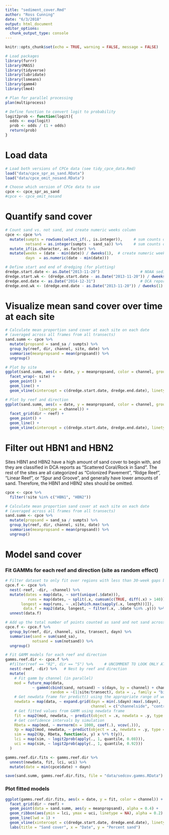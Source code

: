 ```yaml
---
title: "sediment_cover.Rmd"
author: "Ross Cunning"
date: "6/3/2018"
output: html_document
editor_options: 
  chunk_output_type: console
---
```


```r
knitr::opts_chunk$set(echo = TRUE, warning = FALSE, message = FALSE)

# Load packages
library(furrr)
library(MASS)
library(tidyverse)
library(lubridate)
library(lsmeans)
library(gamm4)
library(lme4)

# Plan for parallel processing
plan(multiprocess)

# Define function to convert logit to probability
logit2prob <- function(logit){
  odds <- exp(logit)
  prob <- odds / (1 + odds)
  return(prob)
}
```

# Load data
```r
# Load both versions of CPCe data (see tidy_cpce_data.Rmd)
load("data/cpce_spr_as_sand.RData")
load("data/cpce_omit_nosand.RData")

# Choose which version of CPCe data to use
cpce <- cpce_spr_as_sand
#cpce <- cpce_omit_nosand
```

# Quantify sand cover
```r
# Count sand vs. not sand, and create numeric weeks column
cpce <- cpce %>%
  mutate(sumpts = rowSums(select_if(., is.integer)),     # sum counts of all categories
         notsand = as.integer(sumpts - sand_sa)) %>%     # sum counts of not sand
  mutate_if(is.character, as.factor) %>%
  mutate(weekn = (date - min(date)) / dweeks(1),  # create numeric weeks column
         dayn  = as.numeric(date - min(date)))

# Define start and end of dredging (for plotting)
dredge.start.date <- as.Date("2013-11-20")                  # NOAA sediment report April 2016, page 44
dredge.start.wk <- (dredge.start.date - as.Date("2013-11-20")) / dweeks(1)
dredge.end.date <- as.Date("2014-12-31")                    # DCA report August 2015, page 3
dredge.end.wk <- (dredge.end.date - as.Date("2013-11-20")) / dweeks(1)
```

# Visualize mean sand cover over time at each site
```r
# Calculate mean proportion sand cover at each site on each date 
# (averaged across all frames from all transects)
sand.summ <- cpce %>%
  mutate(propsand = sand_sa / sumpts) %>%
  group_by(reef, dir, channel, site, date) %>%
  summarise(meanpropsand = mean(propsand)) %>%
  ungroup()

# Plot by site
ggplot(sand.summ, aes(x = date, y = meanpropsand, color = channel, group = site)) +
  facet_wrap(~ site) +
  geom_point() +
  geom_line() +
  geom_vline(xintercept = c(dredge.start.date, dredge.end.date), linetype = 3, lwd = 0.25)

# Plot by reef and direction
ggplot(sand.summ, aes(x = date, y = meanpropsand, color = channel, group = site,
               linetype = channel)) +
  facet_grid(dir ~ reef) +
  geom_point() +
  geom_line() +
  geom_vline(xintercept = c(dredge.start.date, dredge.end.date), linetype = 1, lwd = 0.25)
```

# Filter out HBN1 and HBN2

Sites HBN1 and HBN2 have a high amount of sand cover to begin with, and they are classified in DCA reports as "Scattered Coral/Rock in Sand". The rest of the sites are all categorized as "Colonized Pavement", "Ridge Reef", "Linear Reef", or "Spur and Groove", and generally have lower amounts of sand. Therefore, the HBN1 and HBN2 sites should be omitted.
```r
cpce <- cpce %>% 
  filter(!site %in% c("HBN1", "HBN2"))

# Calculate mean proportion sand cover at each site on each date 
# (averaged across all frames from all transects)
sand.summ <- cpce %>%
  mutate(propsand = sand_sa / sumpts) %>%
  group_by(reef, dir, channel, site, date) %>%
  summarise(meanpropsand = mean(propsand)) %>%
  ungroup()
```

# Model sand cover

### Fit GAMMs for each reef and direction (site as random effect)
```r
# Filter dataset to only fit over regions with less than 30-week gaps between data points
cpce.f <- cpce %>%
  nest(-reef, -dir, -channel) %>%                                            # For each reef
  mutate(dates = map(data, ~ sort(unique(.$date))),                         # Which weeks have data
          runs = map(dates, ~ split(.x, cumsum(c(TRUE, diff(.x) > 140)))),  # Find runs w/o 20wk gaps
       longest = map(runs, ~ .x[[which.max(sapply(.x, length))]]),           # Get longest run
        data.f = map2(data, longest, ~ filter(.x, .$date %in% .y))) %>%   # Get data from those dates
  unnest(data.f)

# Add up the total number of points counted as sand and not sand across all frames from each transect/date
cpce.f <- cpce.f %>%
  group_by(reef, dir, channel, site, transect, dayn) %>%
  summarise(sand = sum(sand_sa),
            notsand = sum(notsand)) %>%
  ungroup()

# Fit GAMM models for each reef and direction
gamms.reef.dir <- cpce.f %>%
  #filter(reef == "R2", dir == "S") %>%     # UNCOMMENT TO LOOK ONLY AT R2S (TESTING...)
  nest(-reef, -dir) %>%   # Nest by reef and direction
  mutate(
    # Fit gamm by channel (in parallel)
    mod = future_map(data, 
            ~ gamm4(cbind(sand, notsand) ~ s(dayn, by = channel) + channel, ##, k = 8, bs = "cs"
                    random = ~(1|site/transect), data = ., family = "binomial")$gam),
    # Get newdata frame for predict() using the appropriate range of weeks
    newdata = map(data, ~ expand.grid(dayn = min(.$dayn):max(.$dayn),
                                      channel = c("channelside", "control"))),
    # Get fitted values from GAMM using newdata frame
    fit = map2(mod, newdata, ~ predict(object = .x, newdata = .y, type = "response")),
    # Get confidence intervals by simulation
    Rbeta = map(mod, ~ mvrnorm(n = 1000, coef(.), vcov(.))),
    Xp = map2(mod, newdata, ~ predict(object = .x, newdata = .y, type = "lpmatrix")),
    sim = map2(Xp, Rbeta, function(x, y) x %*% t(y)),
    lci = map(sim, ~ logit2prob(apply(., 1, quantile, 0.08))),
    uci = map(sim, ~ logit2prob(apply(., 1, quantile, 0.92)))
  )

gamms.reef.dir.fits <- gamms.reef.dir %>% 
  unnest(newdata, fit, lci, uci) %>%
  mutate(date = min(cpce$date) + dayn)

save(sand.summ, gamms.reef.dir.fits, file = "data/sedcov.gamms.RData")

```

### Plot fitted models
```r
ggplot(gamms.reef.dir.fits, aes(x = date, y = fit, color = channel)) +
  facet_grid(dir ~ reef) +
  geom_point(data = sand.summ, aes(y = meanpropsand), alpha = 0.4) +
  geom_ribbon(aes(ymin = lci, ymax = uci, linetype = NA), alpha = 0.2) + 
  geom_line(lwd = 1) +
  geom_vline(xintercept = c(dredge.start.date, dredge.end.date), linetype = 1, lwd = 0.25) +
  labs(title = "Sand cover", x = "Date", y = "Percent sand")
```
